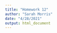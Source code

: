 ```yaml
---
title: "Homework 12"
author: "Sarah Morris"
date: "4/28/2021"
output: html_document
---
```


```r
```
